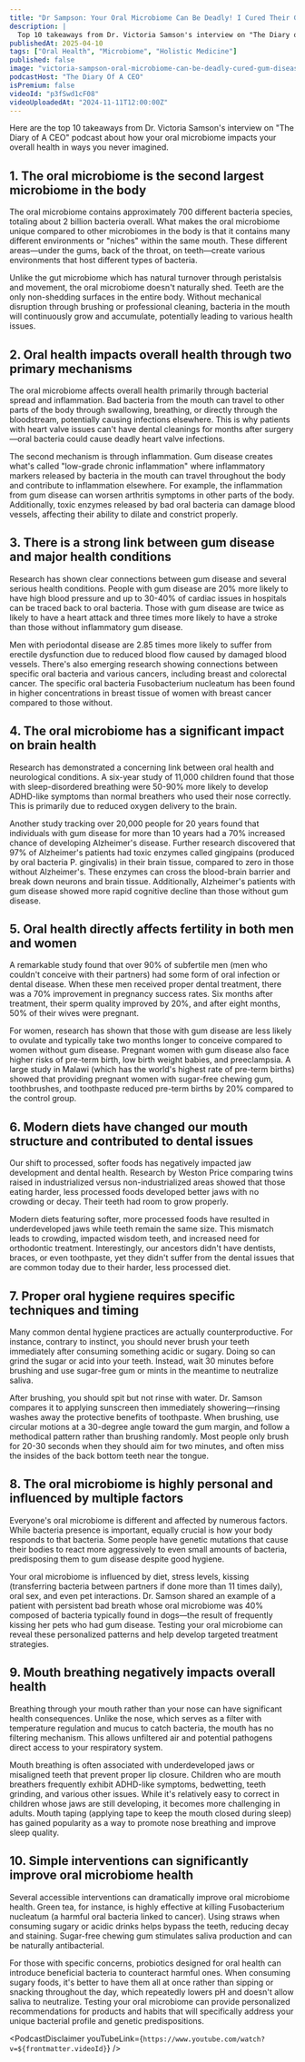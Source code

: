 ```yaml
---
title: "Dr Sampson: Your Oral Microbiome Can Be Deadly! I Cured Their Gum Disease And They Walked Again!"
description: |
  Top 10 takeaways from Dr. Victoria Samson's interview on "The Diary of A CEO" podcast about how your oral microbiome impacts your overall health in ways you never imagined.
publishedAt: 2025-04-10
tags: ["Oral Health", "Microbiome", "Holistic Medicine"]
published: false
image: "victoria-sampson-oral-microbiome-can-be-deadly-cured-gum-disease.jpg"
podcastHost: "The Diary Of A CEO"
isPremium: false
videoId: "p3fSwd1cF08"
videoUploadedAt: "2024-11-11T12:00:00Z"
---
```



<PodcastSummaryPageLayout frontmatter={frontmatter}>

Here are the top 10 takeaways from Dr. Victoria Samson's interview on "The Diary of A CEO" podcast about how your oral microbiome impacts your overall health in ways you never imagined.

## 1. The oral microbiome is the second largest microbiome in the body

The oral microbiome contains approximately 700 different bacteria species, totaling about 2 billion bacteria overall. What makes the oral microbiome unique compared to other microbiomes in the body is that it contains many different environments or "niches" within the same mouth. These different areas—under the gums, back of the throat, on teeth—create various environments that host different types of bacteria.

Unlike the gut microbiome which has natural turnover through peristalsis and movement, the oral microbiome doesn't naturally shed. Teeth are the only non-shedding surfaces in the entire body. Without mechanical disruption through brushing or professional cleaning, bacteria in the mouth will continuously grow and accumulate, potentially leading to various health issues.

## 2. Oral health impacts overall health through two primary mechanisms

The oral microbiome affects overall health primarily through bacterial spread and inflammation. Bad bacteria from the mouth can travel to other parts of the body through swallowing, breathing, or directly through the bloodstream, potentially causing infections elsewhere. This is why patients with heart valve issues can't have dental cleanings for months after surgery—oral bacteria could cause deadly heart valve infections.

The second mechanism is through inflammation. Gum disease creates what's called "low-grade chronic inflammation" where inflammatory markers released by bacteria in the mouth can travel throughout the body and contribute to inflammation elsewhere. For example, the inflammation from gum disease can worsen arthritis symptoms in other parts of the body. Additionally, toxic enzymes released by bad oral bacteria can damage blood vessels, affecting their ability to dilate and constrict properly.

## 3. There is a strong link between gum disease and major health conditions

Research has shown clear connections between gum disease and several serious health conditions. People with gum disease are 20% more likely to have high blood pressure and up to 30-40% of cardiac issues in hospitals can be traced back to oral bacteria. Those with gum disease are twice as likely to have a heart attack and three times more likely to have a stroke than those without inflammatory gum disease.

Men with periodontal disease are 2.85 times more likely to suffer from erectile dysfunction due to reduced blood flow caused by damaged blood vessels. There's also emerging research showing connections between specific oral bacteria and various cancers, including breast and colorectal cancer. The specific oral bacteria Fusobacterium nucleatum has been found in higher concentrations in breast tissue of women with breast cancer compared to those without.

## 4. The oral microbiome has a significant impact on brain health

Research has demonstrated a concerning link between oral health and neurological conditions. A six-year study of 11,000 children found that those with sleep-disordered breathing were 50-90% more likely to develop ADHD-like symptoms than normal breathers who used their nose correctly. This is primarily due to reduced oxygen delivery to the brain.

Another study tracking over 20,000 people for 20 years found that individuals with gum disease for more than 10 years had a 70% increased chance of developing Alzheimer's disease. Further research discovered that 97% of Alzheimer's patients had toxic enzymes called gingipains (produced by oral bacteria P. gingivalis) in their brain tissue, compared to zero in those without Alzheimer's. These enzymes can cross the blood-brain barrier and break down neurons and brain tissue. Additionally, Alzheimer's patients with gum disease showed more rapid cognitive decline than those without gum disease.

## 5. Oral health directly affects fertility in both men and women

A remarkable study found that over 90% of subfertile men (men who couldn't conceive with their partners) had some form of oral infection or dental disease. When these men received proper dental treatment, there was a 70% improvement in pregnancy success rates. Six months after treatment, their sperm quality improved by 20%, and after eight months, 50% of their wives were pregnant.

For women, research has shown that those with gum disease are less likely to ovulate and typically take two months longer to conceive compared to women without gum disease. Pregnant women with gum disease also face higher risks of pre-term birth, low birth weight babies, and preeclampsia. A large study in Malawi (which has the world's highest rate of pre-term births) showed that providing pregnant women with sugar-free chewing gum, toothbrushes, and toothpaste reduced pre-term births by 20% compared to the control group.

## 6. Modern diets have changed our mouth structure and contributed to dental issues

Our shift to processed, softer foods has negatively impacted jaw development and dental health. Research by Weston Price comparing twins raised in industrialized versus non-industrialized areas showed that those eating harder, less processed foods developed better jaws with no crowding or decay. Their teeth had room to grow properly.

Modern diets featuring softer, more processed foods have resulted in underdeveloped jaws while teeth remain the same size. This mismatch leads to crowding, impacted wisdom teeth, and increased need for orthodontic treatment. Interestingly, our ancestors didn't have dentists, braces, or even toothpaste, yet they didn't suffer from the dental issues that are common today due to their harder, less processed diet.

## 7. Proper oral hygiene requires specific techniques and timing

Many common dental hygiene practices are actually counterproductive. For instance, contrary to instinct, you should never brush your teeth immediately after consuming something acidic or sugary. Doing so can grind the sugar or acid into your teeth. Instead, wait 30 minutes before brushing and use sugar-free gum or mints in the meantime to neutralize saliva.

After brushing, you should spit but not rinse with water. Dr. Samson compares it to applying sunscreen then immediately showering—rinsing washes away the protective benefits of toothpaste. When brushing, use circular motions at a 30-degree angle toward the gum margin, and follow a methodical pattern rather than brushing randomly. Most people only brush for 20-30 seconds when they should aim for two minutes, and often miss the insides of the back bottom teeth near the tongue.

## 8. The oral microbiome is highly personal and influenced by multiple factors

Everyone's oral microbiome is different and affected by numerous factors. While bacteria presence is important, equally crucial is how your body responds to that bacteria. Some people have genetic mutations that cause their bodies to react more aggressively to even small amounts of bacteria, predisposing them to gum disease despite good hygiene.

Your oral microbiome is influenced by diet, stress levels, kissing (transferring bacteria between partners if done more than 11 times daily), oral sex, and even pet interactions. Dr. Samson shared an example of a patient with persistent bad breath whose oral microbiome was 40% composed of bacteria typically found in dogs—the result of frequently kissing her pets who had gum disease. Testing your oral microbiome can reveal these personalized patterns and help develop targeted treatment strategies.

## 9. Mouth breathing negatively impacts overall health

Breathing through your mouth rather than your nose can have significant health consequences. Unlike the nose, which serves as a filter with temperature regulation and mucus to catch bacteria, the mouth has no filtering mechanism. This allows unfiltered air and potential pathogens direct access to your respiratory system.

Mouth breathing is often associated with underdeveloped jaws or misaligned teeth that prevent proper lip closure. Children who are mouth breathers frequently exhibit ADHD-like symptoms, bedwetting, teeth grinding, and various other issues. While it's relatively easy to correct in children whose jaws are still developing, it becomes more challenging in adults. Mouth taping (applying tape to keep the mouth closed during sleep) has gained popularity as a way to promote nose breathing and improve sleep quality.

## 10. Simple interventions can significantly improve oral microbiome health

Several accessible interventions can dramatically improve oral microbiome health. Green tea, for instance, is highly effective at killing Fusobacterium nucleatum (a harmful oral bacteria linked to cancer). Using straws when consuming sugary or acidic drinks helps bypass the teeth, reducing decay and staining. Sugar-free chewing gum stimulates saliva production and can be naturally antibacterial.

For those with specific concerns, probiotics designed for oral health can introduce beneficial bacteria to counteract harmful ones. When consuming sugary foods, it's better to have them all at once rather than sipping or snacking throughout the day, which repeatedly lowers pH and doesn't allow saliva to neutralize. Testing your oral microbiome can provide personalized recommendations for products and habits that will specifically address your unique bacterial profile and genetic predispositions.

<PodcastDisclaimer
  youTubeLink={`https://www.youtube.com/watch?v=${frontmatter.videoId}`}
/>

</PodcastSummaryPageLayout>
